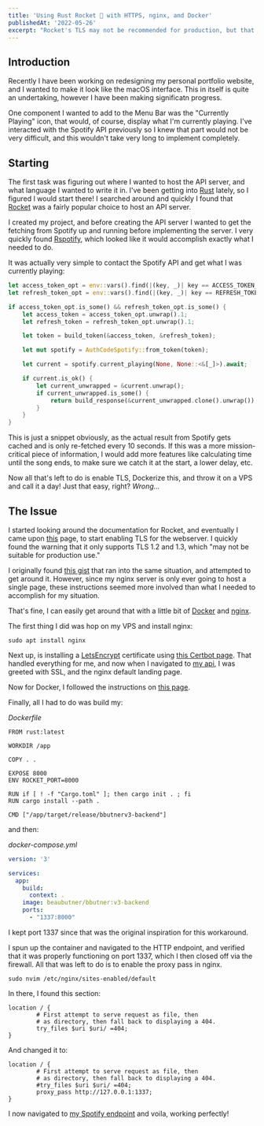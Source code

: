 ```yaml
---
title: 'Using Rust Rocket 🚀 with HTTPS, nginx, and Docker'
publishedAt: '2022-05-26'
excerpt: "Rocket's TLS may not be recommended for production, but that doesn't mean we can't work around it."
---
```


## Introduction

Recently I have been working on redesigning my personal portfolio website, and I wanted to
make it look like the macOS interface. This in itself is quite an undertaking, however I have
been making significatn progress.

One component I wanted to add to the Menu Bar was the "Currently Playing" icon, that would,
of course, display what I'm currently playing. I've interacted with the Spotify API previously
so I knew that part would not be very difficult, and this wouldn't take very long to implement
completely.

## Starting

The first task was figuring out where I wanted to host the API server, and what language I wanted to
write it in. I've been getting into [Rust](https://www.rust-lang.org) lately, so I figured I would start there!
I searched around and quickly I found that [Rocket](https://rocket.rs) was a fairly popular choice
to host an API server.

I created my project, and before creating the API server I wanted to get the fetching from Spotify up
and running before implementing the server. I very quickly found [Rspotify](https://github.com/ramsayleung/rspotify),
which looked like it would accomplish exactly what I needed to do.

It was actually very simple to contact the Spotify API and get what I was currently playing:

```rust
let access_token_opt = env::vars().find(|(key, _)| key == ACCESS_TOKEN_KEY);
let refresh_token_opt = env::vars().find(|(key, _)| key == REFRESH_TOKEN_KEY);

if access_token_opt.is_some() && refresh_token_opt.is_some() {
    let access_token = access_token_opt.unwrap().1;
    let refresh_token = refresh_token_opt.unwrap().1;

    let token = build_token(&access_token, &refresh_token);

    let mut spotify = AuthCodeSpotify::from_token(token);

    let current = spotify.current_playing(None, None::<&[_]>).await;

    if current.is_ok() {
        let current_unwrapped = &current.unwrap();
        if current_unwrapped.is_some() {
            return build_response(&current_unwrapped.clone().unwrap());
        }
    }
}
```

This is just a snippet obviously, as the actual result from Spotify gets cached and is only
re-fetched every 10 seconds. If this was a more mission-critical piece of information, I would
add more features like calculating time until the song ends, to make sure we catch it at the start,
a lower delay, etc.

Now all that's left to do is enable TLS, Dockerize this, and throw it on a VPS and call it a day!
Just that easy, right? *Wrong...*

## The Issue

I started looking around the documentation for Rocket, and eventually I came upon [this](https://rocket.rs/v0.5-rc/guide/configuration/#tls)
page, to start enabling TLS for the webserver. I quickly found the warning that it only supports
TLS 1.2 and 1.3, which "may not be suitable for production use." 

I originally found [this gist](https://gist.github.com/belst/ff36c5f3883f7bf9b06c379d0a7bed9e) that
ran into the same situation, and attempted to get around it. However, since my nginx server is only
ever going to host a single page, these instructions seemed more involved than what I needed
to accomplish for my situation.

That's fine, I can easily get around that with a little bit of [Docker](https://www.docker.com/) and
[nginx](https://nginx.org/en/).

The first thing I did was hop on my VPS and install nginx:

```
sudo apt install nginx
```

Next up, is installing a [LetsEncrypt](https://letsencrypt.org/) certificate using [this Certbot page](https://certbot.eff.org/instructions?ws=nginx&os=ubuntufocal).
That handled everything for me, and now when I navigated to [my api](https://api.bbutner.com), I was greeted with SSL,
and the nginx default landing page.

Now for Docker, I followed the instructions on [this page](https://docs.docker.com/engine/install/ubuntu/).

Finally, all I had to do was build my:

*Dockerfile*
```
FROM rust:latest

WORKDIR /app

COPY . .

EXPOSE 8000
ENV ROCKET_PORT=8000

RUN if [ ! -f "Cargo.toml" ]; then cargo init . ; fi
RUN cargo install --path .

CMD ["/app/target/release/bbutnerv3-backend"]
```

and then:

*docker-compose.yml*
```yml
version: '3'

services:
  app:
    build:
      context: .
    image: beaubutner/bbutner:v3-backend
    ports:
      - "1337:8000" 
```

I kept port 1337 since that was the original inspiration for this workaround.

I spun up the container and navigated to the HTTP endpoint, and verified that it was
properly functioning on port 1337, which I then closed off via the firewall. All that
was left to do is to enable the proxy pass in nginx.

```
sudo nvim /etc/nginx/sites-enabled/default
```

In there, I found this section:

```
location / {
        # First attempt to serve request as file, then
        # as directory, then fall back to displaying a 404.
        try_files $uri $uri/ =404;
}
```

And changed it to:

```
location / {
        # First attempt to serve request as file, then
        # as directory, then fall back to displaying a 404.
        #try_files $uri $uri/ =404;
        proxy_pass http://127.0.0.1:1337;
}
```

I now navigated to [my Spotify endpoint](https://api.bbutner.com/spotify) and voila, 
working perfectly!